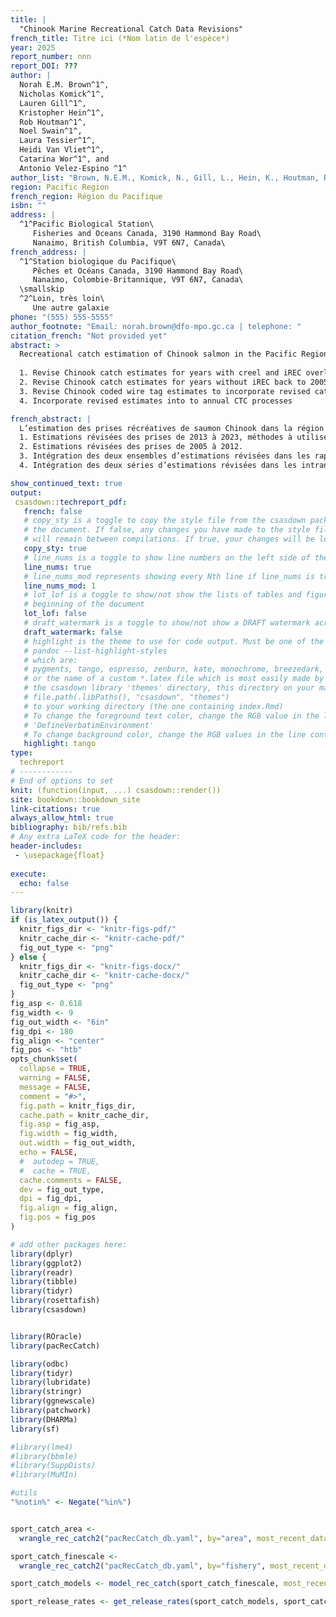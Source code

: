 ```yaml
---
title: |
  "Chinook Marine Recreational Catch Data Revisions"
french_title: Titre ici (*Nom latin de l'espèce*)
year: 2025
report_number: nnn
report_DOI: ???
author: |
  Norah E.M. Brown^1^, 
  Nicholas Komick^1^,
  Lauren Gill^1^,
  Kristopher Hein^1^,
  Rob Houtman^1^, 
  Noel Swain^1^, 
  Laura Tessier^1^, 
  Heidi Van Vliet^1^, 
  Catarina Wor^1^, and
  Antonio Velez-Espino ^1^
author_list: "Brown, N.E.M., Komick, N., Gill, L., Hein, K., Houtman, R., Swain, N., Tessier, L., Van Vliet, H., Wor, C., and Velez-Espino, A."
region: Pacific Region
french_region: Région du Pacifique
isbn: ""
address: |
  ^1^Pacific Biological Station\
     Fisheries and Oceans Canada, 3190 Hammond Bay Road\
     Nanaimo, British Columbia, V9T 6N7, Canada\
french_address: |
  ^1^Station biologique du Pacifique\
     Pêches et Océans Canada, 3190 Hammond Bay Road\
     Nanaimo, Colombie-Britannique, V9T 6N7, Canada\
  \smallskip
  ^2^Loin, très loin\
     Une autre galaxie
phone: "(555) 555-5555"
author_footnote: "Email: norah.brown@dfo-mpo.gc.ca | telephone: "
citation_french: "Not provided yet"
abstract: >
  Recreational catch estimation of Chinook salmon in the Pacific Region has historically been accomplished using a combination of creel surveys and logbook programs. However, there are substantial spatial and temporal gaps in the creel and logbook data, which targets the most heavily fished areas and months. A mandatory Internet Recreational Effort and Catch (iREC) survey has been implemented since July 2012 to resolve these gaps and contribute to recreational catch information. These data have been variably incorporated into the Chinook recreational catch since 2013 in most regions domestically, but this incorporation has not occurred in a standardized way. Furthermore, iREC had not be incorporated in catch estimates prior to 2013, creating difficultly in comparing pre-2013 catch to post-2013 catch, a requirement for some aspects of the Pacific Salmon Treaty for Iddividual Stock Based Management (ISBM) fisheries. Here, we present:
  
  1. Revise Chinook catch estimates for years with creel and iREC overlap (method used for future catch estimates). 
  2. Revise Chinook catch estimates for years without iREC back to 2005. 
  3. Revise Chinook coded wire tag estimates to incorporate revised catch estimates
  4. Incorporate revised estimates into to annual CTC processes 

french_abstract: |
  L’estimation des prises récréatives de saumon Chinook dans la région du Pacifique a toujours été réalisée à l’aide d’une combinaison de relevés de pêcheurs et de programmes de journaux de bord. Cependant, il existe d’importantes lacunes spatiales et temporelles dans les données des pêcheurs et des journaux de bord, qui ciblent les zones et les mois les plus exploités. Depuis juillet 2012, une programme de déclaration de l’effort et des prises de la pêche récréative sur Internet (iREC) a été mis en œuvre afin de combler ces lacunes et de contribuer à l’information sur les prises récréatives. Depuis 2013, ces données ont été intégrées de façon variable dans les prises récréatives de saumon Chinook dans la plupart des zones, mais cette intégration ne s’est pas faite de manière normalisée. De plus, l’iREC n’a pas été intégré dans les estimations des prises avant 2013, ce qui rend difficile la comparaison des prises d’avant 2013 avec celles d’après 2013 et une exigence pour certains aspects du Traité sur le saumon du Pacifique (PST) pour les pêches de gestion individuelle des stocks (ISBM). Nous vous présentons ici
  1. Estimations révisées des prises de 2013 à 2023, méthodes à utiliser pour les estimations futures des prises. 
  2. Estimations révisées des prises de 2005 à 2012. 
  3. Intégration des deux ensembles d’estimations révisées dans les rapports du Comité technique du saumon Chinook (CTC)
  4. Intégration des deux séries d’estimations révisées dans les intrants des processus annuels du CTC 

show_continued_text: true
output:
 csasdown::techreport_pdf:
   french: false
   # copy_sty is a toggle to copy the style file from the csasdown package every time you compile
   # the document. If false, any changes you have made to the style file in your project
   # will remain between compilations. If true, your changes will be lost when you compile
   copy_sty: true
   # line_nums is a toggle to show line numbers on the left side of the page. 
   line_nums: true
   # line_nums_mod represents showing every Nth line if line_nums is true
   line_nums_mod: 1
   # lot_lof is a toggle to show/not show the lists of tables and figures at the
   # beginning of the document
   lot_lof: false
   # draft_watermark is a toggle to show/not show a DRAFT watermark across every page
   draft_watermark: false
   # highlight is the theme to use for code output. Must be one of the list given by:
   # pandoc --list-highlight-styles
   # which are:
   # pygments, tango, espresso, zenburn, kate, monochrome, breezedark, haddock
   # or the name of a custom *.latex file which is most easily made by copying one from 
   # the csasdown library 'themes' directory, this directory on your machine:
   # file.path(.libPaths(), "csasdown", "themes")
   # to your working directory (the one containing index.Rmd)
   # To change the foreground text color, change the RGB value in the line containing
   # 'DefineVerbatimEnvironment'
   # To change background color, change the RGB values in the line containing 'shadecolor'
   highlight: tango
type:
  techreport
# ------------
# End of options to set
knit: (function(input, ...) csasdown::render())
site: bookdown::bookdown_site
link-citations: true
always_allow_html: true
bibliography: bib/refs.bib
# Any extra LaTeX code for the header:
header-includes:
 - \usepackage{float}
 
execute:
  echo: false
---
```


```r
library(knitr)
if (is_latex_output()) {
  knitr_figs_dir <- "knitr-figs-pdf/"
  knitr_cache_dir <- "knitr-cache-pdf/"
  fig_out_type <- "png"
} else {
  knitr_figs_dir <- "knitr-figs-docx/"
  knitr_cache_dir <- "knitr-cache-docx/"
  fig_out_type <- "png"
}
fig_asp <- 0.618
fig_width <- 9
fig_out_width <- "6in"
fig_dpi <- 180
fig_align <- "center"
fig_pos <- "htb"
opts_chunk$set(
  collapse = TRUE,
  warning = FALSE,
  message = FALSE,
  comment = "#>",
  fig.path = knitr_figs_dir,
  cache.path = knitr_cache_dir,
  fig.asp = fig_asp,
  fig.width = fig_width,
  out.width = fig_out_width,
  echo = FALSE,
  #  autodep = TRUE,
  #  cache = TRUE,
  cache.comments = FALSE,
  dev = fig_out_type,
  dpi = fig_dpi,
  fig.align = fig_align,
  fig.pos = fig_pos
)
```

```r
# add other packages here:
library(dplyr)
library(ggplot2)
library(readr)
library(tibble)
library(tidyr)
library(rosettafish)
library(csasdown)


library(ROracle)
library(pacRecCatch)

library(odbc)
library(tidyr)
library(lubridate)
library(stringr)
library(ggnewscale)
library(patchwork)
library(DHARMa)
library(sf)

#library(lme4)
#library(bbmle)
#library(SuppDists)
#library(MuMIn)

#utils
"%notin%" <- Negate("%in%")


sport_catch_area <- 
  wrangle_rec_catch2("pacRecCatch_db.yaml", by="area", most_recent_data_year=2023)

sport_catch_finescale <- 
  wrangle_rec_catch2("pacRecCatch_db.yaml", by="fishery", most_recent_data_year=2023)

sport_catch_models <- model_rec_catch(sport_catch_finescale, most_recent_data_year=2023)

sport_release_rates <- get_release_rates(sport_catch_models, sport_catch_area)


```

